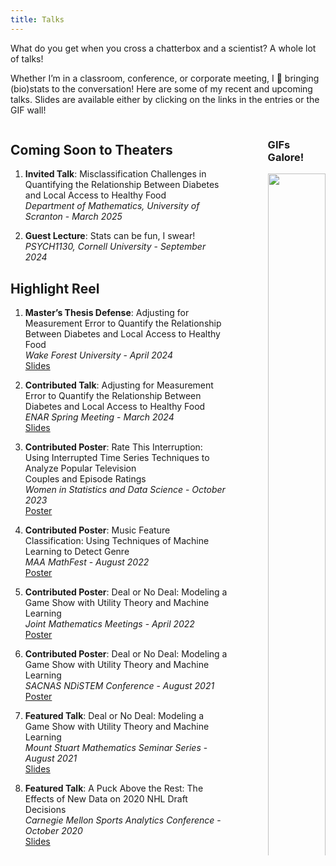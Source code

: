 ```yaml
---
title: Talks
---
```


What do you get when you cross a chatterbox and a scientist? A whole lot of talks!

Whether I'm in a classroom, conference, or corporate meeting, I 💖 bringing (bio)stats to the conversation! Here are some of my recent and upcoming talks. Slides are available either by clicking on the links in the entries or the GIF wall!

:::: {.columns}

::: {.column width="75%"}

## Coming Soon to Theaters

1. **Invited Talk**: Misclassification Challenges in Quantifying the Relationship Between Diabetes and Local Access to Healthy Food </br> *Department of Mathematics, University of Scranton* - *March 2025*

[comment]: <> (2. **Invited Talk**: For Better or For Worse: The First Kiss  </br> Effect on TV Ratings </br> *International Day of Women in Statistics and Data Science* </br> *October 2024*)

2. **Guest Lecture**: Stats can be fun, I swear! </br> *PSYCH1130, Cornell University* - *September 2024*

## Highlight Reel

1. **Master's Thesis Defense**: Adjusting for Measurement Error to Quantify the Relationship Between Diabetes and Local Access to Healthy Food </br> *Wake Forest University* - *April 2024* </br>
[Slides](materials/ms_defense_slides.pdf)
  
2. **Contributed Talk**: Adjusting for Measurement Error to Quantify the Relationship Between Diabetes and Local Access to Healthy Food </br> *ENAR Spring Meeting* - *March 2024* </br>
[Slides](materials/enar_24_slides.pdf)

3. **Contributed Poster**: Rate This Interruption: Using Interrupted Time Series Techniques to Analyze Popular Television </br> Couples and Episode Ratings </br> *Women in Statistics and Data Science* - *October 2023* </br>
[Poster](materials/wsds_23_slides.pdf)

4. **Contributed Poster**: Music Feature Classification: Using Techniques of Machine Learning to Detect Genre </br> *MAA MathFest* - *August 2022* </br>
[Poster](materials/mathfest_thesis_poster.pdf)

5. **Contributed Poster**: Deal or No Deal: Modeling a Game Show with Utility Theory and Machine Learning </br> *Joint Mathematics Meetings* - *April 2022* </br>
[Poster](materials/cc_reu_poster.pdf)

6. **Contributed Poster**: Deal or No Deal: Modeling a Game Show with Utility Theory and Machine Learning </br> *SACNAS NDiSTEM Conference* - *August 2021*
</br>
[Poster](materials/cc_reu_poster.pdf)

7. **Featured Talk**: Deal or No Deal: Modeling a Game Show with Utility Theory and Machine Learning </br> *Mount Stuart Mathematics Seminar Series* - *August 2021* </br>
[Slides](materials/cc_reu_slides.pdf)

8. **Featured Talk**: A Puck Above the Rest: The Effects of New Data on 2020 NHL Draft Decisions </br> *Carnegie Mellon Sports Analytics Conference* - *October 2020* </br>
[Slides](https://stat.cmu.edu/cmsac/conference/2020/assets/pdf/nhl_draft_update.pdf)



:::

::: {.column width="5%"}
<!-- empty column to create gap -->
:::

::: {.column width="20%"}

### GIFs Galore!

   <img src="enar_24_slides.gif" style="height: 100%; width: 100%; object-fit: contain" onclick="window.open('https://drive.google.com/file/d/15DsLbAocr2M5NbAco--F-wF6fiGalV2v/view', 'blank');"//>

  <img src="ms_defense_slides.gif" style="height: 100%; width: 100%; object-fit: contain" onclick="window.open('https://drive.google.com/file/d/1sc6r38JTv37dQ4RFLifeN0bEfekIt_de/view', 'blank');"//>
  

:::

::::











